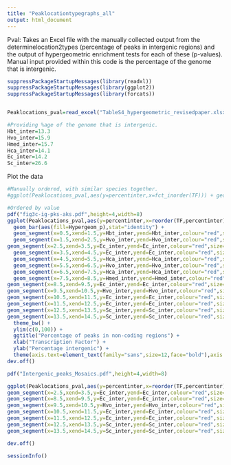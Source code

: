 ```yaml
---
title: "Peaklocationtypegraphs_all"
output: html_document
---
```


Pval: Takes an Excel file with the manually collected output from the determinelocation2types (percentage of peaks in intergenic regions) and the output of hypergeometric enrichment tests for each of these (p-values). Manual input provided within this code is the percentage of the genome that is intergenic.


```r
suppressPackageStartupMessages(library(readxl))
suppressPackageStartupMessages(library(ggplot2))
suppressPackageStartupMessages(library(forcats))


Peaklocations_pval=read_excel("TableS4_hypergeometric_revisedpaper.xlsx")

#Providing %age of the genome that is intergenic.
Hbt_inter=13.3
Hvo_inter=15.9
Hmed_inter=15.7
Hca_inter=14.1
Ec_inter=14.2
Sc_inter=26.6

```

Plot the data

```r

#Manually ordered, with similar species together.
#ggplot(Peaklocations_pval,aes(y=percentinter,x=fct_inorder(TF))) + geom_bar(aes(fill=Hypergeom_p),stat="identity")+geom_segment(x=0.5,xend=1.5,y=Hbt_inter,yend=Hbt_inter,colour="red",size=2,lty=6)+geom_segment(x=1.5,xend=4.5,y=Hvo_inter,yend=Hvo_inter,colour="red",size=2,lty=6)+geom_segment(x=4.5,xend=5.5,y=Hmed_inter,yend=Hmed_inter,colour="red",size=2,lty=6)+geom_segment(x=5.5,xend=7.5,y=Hca_inter,yend=Hca_inter,colour="red",size=2,lty=6)+theme_bw()+ylim(c(0,100))

#Ordered by value
pdf("fig3c-ig-pks-aks.pdf",height=4,width=8)
ggplot(Peaklocations_pval,aes(y=percentinter,x=reorder(TF,percentinter))) + 
  geom_bar(aes(fill=Hypergeom_p),stat="identity") + 
  geom_segment(x=0.5,xend=1.5,y=Hbt_inter,yend=Hbt_inter,colour="red",size=2,lty=6) + 
  geom_segment(x=1.5,xend=2.5,y=Hvo_inter,yend=Hvo_inter,colour="red",size=2,lty=6) +
geom_segment(x=2.5,xend=3.5,y=Ec_inter,yend=Ec_inter,colour="red",size=2,lty=6) + 
  geom_segment(x=3.5,xend=4.5,y=Ec_inter,yend=Ec_inter,colour="red",size=2,lty=6) + 
  geom_segment(x=4.5,xend=5.5,y=Hca_inter,yend=Hca_inter,colour="red",size=2,lty=6) + 
  geom_segment(x=5.5,xend=6.5,y=Hvo_inter,yend=Hvo_inter,colour="red",size=2,lty=6) +
  geom_segment(x=6.5,xend=7.5,y=Hca_inter,yend=Hca_inter,colour="red",size=2,lty=6) + 
  geom_segment(x=7.5,xend=8.5,y=Hmed_inter,yend=Hmed_inter,colour="red",size=2,lty=6) + 
geom_segment(x=8.5,xend=9.5,y=Ec_inter,yend=Ec_inter,colour="red",size=2,lty=6) +
geom_segment(x=9.5,xend=10.5,y=Hvo_inter,yend=Hvo_inter,colour="red",size=2,lty=6) +
geom_segment(x=10.5,xend=11.5,y=Ec_inter,yend=Ec_inter,colour="red",size=2,lty=6) +
geom_segment(x=11.5,xend=12.5,y=Ec_inter,yend=Ec_inter,colour="red",size=2,lty=6) +
geom_segment(x=12.5,xend=13.5,y=Sc_inter,yend=Sc_inter,colour="red",size=2,lty=6) +
geom_segment(x=13.5,xend=14.5,y=Sc_inter,yend=Sc_inter,colour="red",size=2,lty=6) + 
  theme_bw() + 
  ylim(c(0,100)) + 
  ggtitle("Percentage of peaks in non-coding regions") + 
  xlab("Transcription Factor") + 
  ylab("Percentage intergenic") + 
  theme(axis.text=element_text(family="sans",size=12,face="bold"),axis.text.x=element_text(family="sans",size=12,face="bold", hjust = 1, angle = 45),axis.title=element_text(family="sans",size=14,face="bold"))
dev.off()
```

```r
pdf("Intergenic_peaks_Mosaics.pdf",height=4,width=8)

ggplot(Peaklocations_pval,aes(y=percentinter,x=reorder(TF,percentinter))) + geom_bar(aes(fill=Hypergeom_p),stat="identity") + geom_segment(x=0.5,xend=1.5,y=Hbt_inter,yend=Hbt_inter,colour="red",size=2,lty=6) + geom_segment(x=1.5,xend=2.5,y=Hvo_inter,yend=Hvo_inter,colour="red",size=2,lty=6) +
geom_segment(x=2.5,xend=3.5,y=Ec_inter,yend=Ec_inter,colour="red",size=2,lty=6) + geom_segment(x=3.5,xend=4.5,y=Ec_inter,yend=Ec_inter,colour="red",size=2,lty=6) + geom_segment(x=4.5,xend=5.5,y=Hca_inter,yend=Hca_inter,colour="red",size=2,lty=6) + geom_segment(x=5.5,xend=6.5,y=Hvo_inter,yend=Hvo_inter,colour="red",size=2,lty=6) + geom_segment(x=6.5,xend=7.5,y=Hca_inter,yend=Hca_inter,colour="red",size=2,lty=6) + geom_segment(x=7.5,xend=8.5,y=Hmed_inter,yend=Hmed_inter,colour="red",size=2,lty=6) + 
geom_segment(x=8.5,xend=9.5,y=Ec_inter,yend=Ec_inter,colour="red",size=2,lty=6) +
geom_segment(x=9.5,xend=10.5,y=Hvo_inter,yend=Hvo_inter,colour="red",size=2,lty=6) +
geom_segment(x=10.5,xend=11.5,y=Ec_inter,yend=Ec_inter,colour="red",size=2,lty=6) +
geom_segment(x=11.5,xend=12.5,y=Ec_inter,yend=Ec_inter,colour="red",size=2,lty=6) +
geom_segment(x=12.5,xend=13.5,y=Sc_inter,yend=Sc_inter,colour="red",size=2,lty=6) +
geom_segment(x=13.5,xend=14.5,y=Sc_inter,yend=Sc_inter,colour="red",size=2,lty=6) + theme_bw() + ylim(c(0,100)) + ggtitle("Percentage of peaks in non-coding regions") + xlab("Transcription Factor") + ylab("Percentage intergenic") + theme(axis.text=element_text(family="sans",size=12,face="bold"),axis.text.x=element_blank(),axis.title=element_text(family="sans",size=14,face="bold"))

dev.off()
```

```r
sessionInfo()
```
